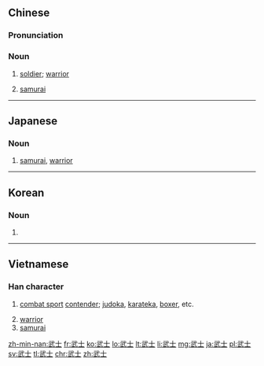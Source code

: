 ==Chinese==
{{zh-forms}}

===Pronunciation===
{{zh-pron
|m=wǔshì
|c=mou5 si6
|mn=xm,zz,tw:bú-sū/qz:bú-sǐr
|cat=n
}}

===Noun===
{{zh-noun}}

# {{lb|zh|literary}} [[soldier]]; [[warrior]]
# {{lb|zh|literary}} [[samurai]]

----

==Japanese==
{{ja-kanjitab|ぶ|し|yomi=on}}

===Noun===
{{ja-noun|ぶし}}

# [[samurai]], [[warrior]]

----

==Korean==
{{ko-hanjatab}}

===Noun===
{{ko-noun|hj|hangeul=무사}}

# {{hanja form of|무사|[[warrior]]}}

----

==Vietnamese==

===Han character===
{{vi-hantu|[[vũ sĩ]], [[võ sĩ]]|rs=人06}}

# {{lb|vi|sport}} [[combat sport]] [[contender]]; [[judoka]], [[karateka]], [[boxer]], etc.
# [[warrior]]
# [[samurai]]

[[zh-min-nan:武士]]
[[fr:武士]]
[[ko:武士]]
[[lo:武士]]
[[lt:武士]]
[[li:武士]]
[[mg:武士]]
[[ja:武士]]
[[pl:武士]]
[[sv:武士]]
[[tl:武士]]
[[chr:武士]]
[[zh:武士]]